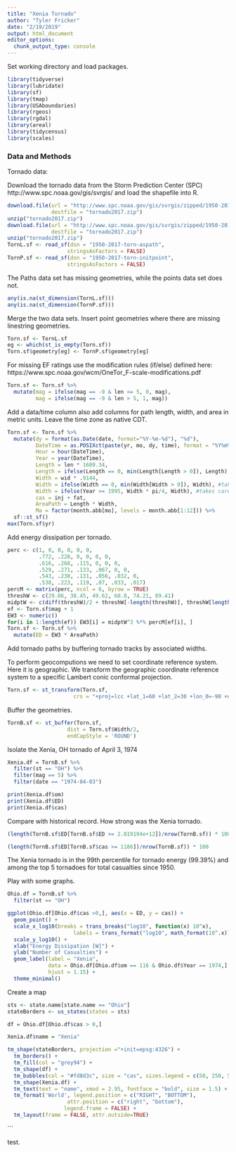 ```yaml
---
title: "Xenia Tornado"
author: "Tyler Fricker"
date: "2/19/2019"
output: html_document
editor_options: 
  chunk_output_type: console
---
```


Set working directory and load packages.
```r
library(tidyverse)
library(lubridate)
library(sf)
library(tmap)
library(USAboundaries)
library(rgeos)
library(rgdal)
library(areal)
library(tidycensus)
library(scales)
```

### Data and Methods

Tornado data:

Download the tornado data from the Storm Prediction Center (SPC) http://www.spc.noaa.gov/gis/svrgis/ and load the shapefile into R.
```r
download.file(url = "http://www.spc.noaa.gov/gis/svrgis/zipped/1950-2017-torn-aspath.zip",
              destfile = "tornado2017.zip")
unzip("tornado2017.zip")
download.file(url = "http://www.spc.noaa.gov/gis/svrgis/zipped/1950-2017-torn-initpoint.zip",
              destfile = "tornado2017.zip")
unzip("tornado2017.zip")
TornL.sf <- read_sf(dsn = "1950-2017-torn-aspath",
                   stringsAsFactors = FALSE)
TornP.sf <- read_sf(dsn = "1950-2017-torn-initpoint",
                   stringsAsFactors = FALSE)
```

The Paths data set has missing geometries, while the points data set does not.
```r
any(is.na(st_dimension(TornL.sf)))
any(is.na(st_dimension(TornP.sf)))
```

Merge the two data sets. Insert point geometries where there are missing linestring geometries.
```r
Torn.sf <- TornL.sf
eg <- which(st_is_empty(Torn.sf))
Torn.sf$geometry[eg] <- TornP.sf$geometry[eg]
```

For missing EF ratings use the modification rules (if/else) defined here: https://www.spc.noaa.gov/wcm/OneTor_F-scale-modifications.pdf
```r
Torn.sf <- Torn.sf %>%
  mutate(mag = ifelse(mag == -9 & len <= 5, 0, mag),
         mag = ifelse(mag == -9 & len > 5, 1, mag))
```

Add a data/time column also add columns for path length, width, and area in metric units. Leave the time zone as native CDT.
```r
Torn.sf <- Torn.sf %>%
  mutate(dy = format(as.Date(date, format="%Y-%m-%d"), "%d"),
         DateTime = as.POSIXct(paste(yr, mo, dy, time), format = "%Y%m%d%H:%M:%S"),
         Hour = hour(DateTime),
         Year = year(DateTime),
         Length = len * 1609.34,
         Length = ifelse(Length == 0, min(Length[Length > 0]), Length), #takes care of zero length
         Width = wid * .9144,
         Width = ifelse(Width == 0, min(Width[Width > 0]), Width), #takes care of zero width
         Width = ifelse(Year >= 1995, Width * pi/4, Width), #takes care of change: avg to max
         cas = inj + fat,
         AreaPath = Length * Width,
         Ma = factor(month.abb[mo], levels = month.abb[1:12])) %>%
  sf::st_sf()
max(Torn.sf$yr)
```

Add energy dissipation per tornado.
```r
perc <- c(1, 0, 0, 0, 0, 0, 
          .772, .228, 0, 0, 0, 0,
          .616, .268, .115, 0, 0, 0,
          .529, .271, .133, .067, 0, 0,
          .543, .238, .131, .056, .032, 0,
          .538, .223, .119, .07, .033, .017)
percM <- matrix(perc, ncol = 6, byrow = TRUE)
threshW <- c(29.06, 38.45, 49.62, 60.8, 74.21, 89.41)
midptW <- c(diff(threshW)/2 + threshW[-length(threshW)], threshW[length(threshW)] + 7.5)
ef <- Torn.sf$mag + 1
EW3 <- numeric()
for(i in 1:length(ef)) EW3[i] = midptW^3 %*% percM[ef[i], ]
Torn.sf <- Torn.sf %>%
  mutate(ED = EW3 * AreaPath)
```

Add tornado paths by buffering tornado tracks by associated widths.

To perform geocomputions we need to set coordinate reference system. Here it is geographic. We transform the geographic coordinate reference system to a specific Lambert conic conformal projection.
```r
Torn.sf <- st_transform(Torn.sf, 
                     crs = "+proj=lcc +lat_1=60 +lat_2=30 +lon_0=-90 +units=m")
```

Buffer the geometries.
```r
TornB.sf <- st_buffer(Torn.sf, 
                   dist = Torn.sf$Width/2,
                   endCapStyle = 'ROUND')
```


                   
Isolate the Xenia, OH tornado of April 3, 1974
```r
Xenia.df = TornB.sf %>%
  filter(st == "OH") %>%
  filter(mag == 5) %>%
  filter(date == "1974-04-03")

print(Xenia.df$om)
print(Xenia.df$ED)
print(Xenia.df$cas)

```

Compare with historical record. How strong was the Xenia tornado.
```r
(length(TornB.sf$ED[TornB.sf$ED >= 2.819194e+12])/nrow(TornB.sf)) * 100

(length(TornB.sf$ED[TornB.sf$cas >= 1186])/nrow(TornB.sf)) * 100

```

The Xenia tornado is in the 99th percentile for tornado energy (99.39%) and among the top 5 tornadoes for total casualties since 1950.

Play with some graphs.
```r
Ohio.df = TornB.sf %>%
  filter(st == "OH")

ggplot(Ohio.df[Ohio.df$cas >0,], aes(x = ED, y = cas)) +
  geom_point() + 
  scale_x_log10(breaks = trans_breaks("log10", function(x) 10^x),
                     labels = trans_format("log10", math_format(10^.x))) +
  scale_y_log10() +
  xlab("Energy Dissipation [W]") +
  ylab("Number of Casualties") + 
  geom_label(label = "Xenia", 
             data = Ohio.df[Ohio.df$om == 116 & Ohio.df$Year == 1974,],
             hjust = 1.15) +
  theme_minimal()

```

Create a map
```r
sts <- state.name[state.name == "Ohio"]
stateBorders <- us_states(states = sts)

df = Ohio.df[Ohio.df$cas > 0,]

Xenia.df$name = "Xenia"

tm_shape(stateBorders, projection ="+init=epsg:4326") +
  tm_borders() +
  tm_fill(col = "grey94") +
  tm_shape(df) +
  tm_bubbles(col = "#fd8d3c", size = "cas", sizes.legend = c(50, 250, 500, 750, 1200), scale = 3, title.size="Casualties", alpha = 0.9) +
  tm_shape(Xenia.df) +
  tm_text(text = "name", xmod = 2.95, fontface = "bold", size = 1.5) + 
  tm_format('World', legend.position = c("RIGHT", "BOTTOM"),
                   attr.position = c("right", "bottom"),
                  legend.frame = FALSE) +
  tm_layout(frame = FALSE, attr.outside=TRUE)
```
```

test.


